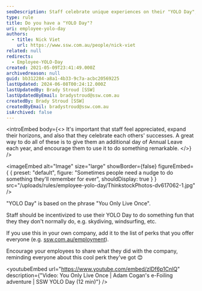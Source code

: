 ```yaml
---
seoDescription: Staff celebrate unique experiences on their "YOLO Day", an extra annual leave day to try something remarkable and share with the company.
type: rule
title: Do you have a "YOLO Day"?
uri: employee-yolo-day
authors:
  - title: Nick Viet
    url: https://www.ssw.com.au/people/nick-viet
related: null
redirects:
  - Employee-YOLO-Day
created: 2021-05-09T23:41:49.000Z
archivedreason: null
guid: bb312284-a8a1-4b33-9c7a-acbc20569225
lastUpdated: 2024-06-08T00:24:12.000Z
lastUpdatedBy: Brady Stroud [SSW]
lastUpdatedByEmail: bradystroud@ssw.com.au
createdBy: Brady Stroud [SSW]
createdByEmail: bradystroud@ssw.com.au
isArchived: false
---
```


<introEmbed
  body={<>
It's important that staff feel appreciated, expand their horizons, and also that they celebrate each others' successes. A great way to do all of these is to give them an additional day of Annual Leave each year, and encourage them to use it to do something remarkable.
  </>}
/>

<imageEmbed
  alt="Image"
  size="large"
  showBorder={false}
  figureEmbed={ {
    preset: "default",
    figure: "Sometimes people need a nudge to do something they'll remember for ever",
    shouldDisplay: true
  } }
  src="/uploads/rules/employee-yolo-day/ThinkstockPhotos-dv617062-1.jpg"
/>

"YOLO Day" is based on the phrase "You Only Live Once".

Staff should be incentivized to use their YOLO Day to do something fun that they they don't normally do, e.g. skydiving, windsurfing, etc.

If you use this in your own company, add it to the list of perks that you offer everyone (e.g. [ssw.com.au/employment](https://www.ssw.com.au/employment)).

Encourage your employees to share what they did with the company, reminding everyone about this cool perk they've got 😊

<youtubeEmbed url="https://www.youtube.com/embed/zIDf6p1CnlQ" description={"Video: You Only Live Once | Adam Cogan's e-Foiling adventure | SSW YOLO Day (12 min)"} />
